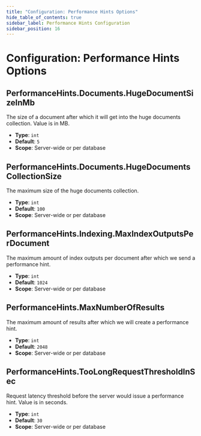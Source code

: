 ```yaml
---
title: "Configuration: Performance Hints Options"
hide_table_of_contents: true
sidebar_label: Performance Hints Configuration
sidebar_position: 16
---
```



# Configuration: Performance Hints Options

## PerformanceHints.Documents.HugeDocumentSizeInMb

The size of a document after which it will get into the huge documents collection. Value is in MB.

- **Type**: `int`
- **Default**: `5`
- **Scope**: Server-wide or per database



## PerformanceHints.Documents.HugeDocumentsCollectionSize

The maximum size of the huge documents collection.

- **Type**: `int`
- **Default**: `100`
- **Scope**: Server-wide or per database



## PerformanceHints.Indexing.MaxIndexOutputsPerDocument

The maximum amount of index outputs per document after which we send a performance hint.

- **Type**: `int`
- **Default**: `1024`
- **Scope**: Server-wide or per database



## PerformanceHints.MaxNumberOfResults

The maximum amount of results after which we will create a performance hint.

- **Type**: `int`
- **Default**: `2048`
- **Scope**: Server-wide or per database



## PerformanceHints.TooLongRequestThresholdInSec

Request latency threshold before the server would issue a performance hint. Value is in seconds.

- **Type**: `int`
- **Default**: `30`
- **Scope**: Server-wide or per database




